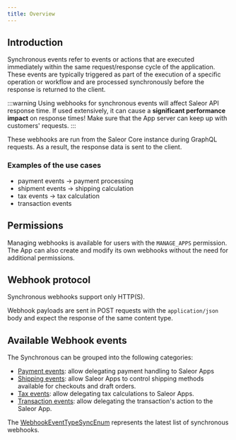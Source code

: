 ```yaml
---
title: Overview
---
```


## Introduction

Synchronous events refer to events or actions that are executed immediately within the same request/response cycle of the application. These events are typically triggered as part of the execution of a specific operation or workflow and are processed synchronously before the response is returned to the client.

:::warning
Using webhooks for synchronous events will affect Saleor API response time. If used extensively, it can cause a **significant performance impact** on response times! Make sure that the App server can keep up with customers' requests.
:::

These webhooks are run from the Saleor Core instance during GraphQL requests. As a result, the response data is sent to the client.

### Examples of the use cases

- payment events -> payment processing
- shipment events -> shipping calculation
- tax events -> tax calculation
- transaction events

## Permissions

Managing webhooks is available for users with the `MANAGE_APPS` permission. The App can also create and modify its own webhooks without the need for additional permissions.

## Webhook protocol

Synchronous webhooks support only HTTP(S).

Webhook payloads are sent in POST requests with the `application/json` body and expect the response of the same content type.

## Available Webhook events

The Synchronous can be grouped into the following categories:

- [Payment events](./payment.mdx): allow delegating payment handling to Saleor Apps
- [Shipping events](./shipping.mdx): allow Saleor Apps to control shipping methods available for checkouts and draft orders.
- [Tax events](./tax.mdx): allow delegating tax calculations to Saleor Apps.
- [Transaction events](./transaction.mdx): allow delegating the transaction's action to the Saleor App.

The [WebhookEventTypeSyncEnum](../../../../api-reference/webhooks/enums/webhook-event-type-sync-enum#values) represents the latest list of synchronous webhooks.
